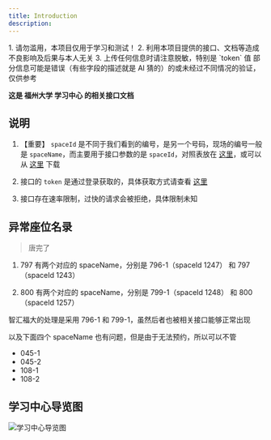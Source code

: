 ```yaml
---
title: Introduction
description: 
---
```


<Note type="warning" title="Note">
1. 请勿滥用，本项目仅用于学习和测试！
2. 利用本项目提供的接口、文档等造成不良影响及后果与本人无关
3. 上传任何信息时请注意脱敏，特别是 `token` 值
</Note>

<Note type="note" title="Note">
部分信息可能是错误（有些字段的描述就是 AI 猜的）的或未经过不同情况的验证，仅供参考
</Note>

**这是 福州大学 学习中心 的相关接口文档**

## 说明

1. 【重要】 `spaceId` 是不同于我们看到的编号，是另一个号码，现场的编号一般是 `spaceName`，而主要用于接口参数的是 `spaceId`，对照表放在 [这里](/docs/appendix/seatIdReferenceTable)，或可以从 [这里](https://raw.githubusercontent.com/Seeridia/fzu-learning-center-api/main/source/seatIdReferenceTable.csv) 下载

2. 接口的 `token` 是通过登录获取的，具体获取方式请查看 [这里](/docs/appendix/tokenObtain)

3. 接口存在速率限制，过快的请求会被拒绝，具体限制未知

## 异常座位名录

> 唐完了

1. 797 有两个对应的 spaceName，分别是 796-1（spaceId 1247） 和 797（spaceId 1243）

2. 800 有两个对应的 spaceName，分别是 799-1（spaceId 1248） 和 800（spaceId 1257）

智汇福大的处理是采用 796-1 和 799-1，虽然后者也被相关接口能够正常出现

以及下面四个 spaceName 也有问题，但是由于无法预约，所以可以不管

- 045-1
- 045-2
- 108-1
- 108-2


## 学习中心导览图

![学习中心导览图](https://aiot.fzu.edu.cn/ibs/assets/seatGuide-88e54b3b.jpg)